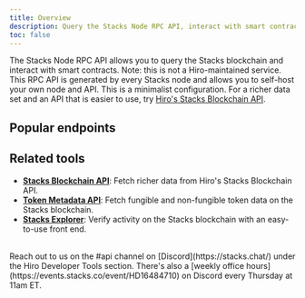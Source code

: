 ```yaml
---
title: Overview
description: Query the Stacks Node RPC API, interact with smart contracts, and broadcast transactions all via a familiar REST interface.
toc: false
---
```



The Stacks Node RPC API allows you to query the Stacks blockchain and interact with smart contracts. Note: this is not a Hiro-maintained service. This RPC API is generated by every Stacks node and allows you to self-host your own node and API. This is a minimalist configuration. For a richer data set and an API that is easier to use, try [Hiro's Stacks Blockchain API](/stacks/api).

## Popular endpoints

<Cards>
  <SecondaryCard
    href="/stacks/rpc-api/transactions/broadcast-transaction"
    title="Broadcast transaction"
    description="Broadcast a transaction to the Stacks network."
  />
  <SecondaryCard
    href="/stacks/rpc-api/smart-contracts/read-only"
    title="Call smart contracts"
    description="Call a read-only public function on a smart contract."
  />
    <SecondaryCard
    href="/stacks/rpc-api/pox/pox-details"
    title="Retrieve PoX protocol details"
    description="Get Proof of Transfer (PoX) details, including cycles and stacking thresholds."
  />
  
</Cards>

## Related tools

- **[Stacks Blockchain API](/stacks/api)**: Fetch richer data from Hiro's Stacks Blockchain API.
- **[Token Metadata API](/stacks/token-metadata-api)**: Fetch fungible and non-fungible token data on the Stacks blockchain.
- **[Stacks Explorer](https://explorer.hiro.so)**: Verify activity on the Stacks blockchain with an easy-to-use front end.

<br />

<Callout title="Need help building with the Stacks Node RPC API?" type="help">
Reach out to us on the <span className="font-bold">#api</span> channel on [Discord](https://stacks.chat/) under the Hiro Developer Tools section. There's also a [weekly office hours](https://events.stacks.co/event/HD16484710) on Discord every Thursday at 11am ET.
</Callout>


